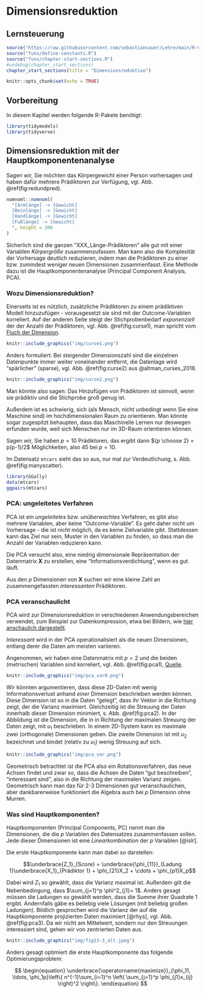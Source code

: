 # Dimensionsreduktion




<!-- ```{r global-knitr-options, include=FALSE} -->
<!--   knitr::opts_chunk$set( -->
<!--   fig.pos = 'H', -->
<!--   fig.asp = 0.618, -->
<!--   fig.align='center', -->
<!--   fig.width = 5, -->
<!--   out.width = "100%", -->
<!--   fig.cap = "",  -->
<!--   dpi = 300, -->
<!--   # tidy = TRUE, -->
<!--   echo = FALSE, -->
<!--   message = FALSE, -->
<!--   warning = FALSE, -->
<!--   cache = TRUE, -->
<!--   fig.show = "hold") -->
<!-- ``` -->




## Lernsteuerung

```r
source("https://raw.githubusercontent.com/sebastiansauer/Lehre/main/R-Code/render-course-sections.R")
source("funs/define-constants.R")
source("funs/chapter-start-sections.R")
#undebug(chapter_start_sections)
chapter_start_sections(title = "Dimensionsreduktion")
```







```r
knitr::opts_chunk$set(echo = TRUE)
```




## Vorbereitung


In diesem Kapitel werden folgende R-Pakete benötigt:

```r
library(tidymodels)
library(tidyverse)  
```




## Dimensionsreduktion mit der Hauptkomponentenanalyse


Sagen wir, Sie möchten das Körpergewicht einer Person vorhersagen und haben dafür mehrere Prädiktoren zur Verfügung, vgl. Abb. \@ref(fig:redundpred).


```r
nomnoml::nomnoml(
  "[Armlänge] -> [Gewicht]
  [Beinlänge] -> [Gewicht]
  [Handlänge] -> [Gewicht]
  [Fußlänge] -> [Gewicht]
  ", height = 300
)
```



Sicherlich sind die ganzen "XXX_Länge-Prädiktoren" alle gut mit einer Variablen *Körpergröße* zusammenzufassen.
Man kann also die Komplexität der Vorhersage deutlich reduzieren,
indem man die Prädiktoren zu einer bzw. zumindest weniger neuen Dimensionen zusammenfasst.
Eine Methode dazu ist die Hauptkomponentenanalyse (Principal Component Analysis, PCA).


### Wozu Dimensionsreduktion?


Einerseits ist es nützlich, zusätzliche Prädiktoren zu einem prädiktiven Modell hinzuzufügen -
vorausgesetzt sie sind mit der Outcome-Variablen korreliert.
Auf der anderen Seite steigt der Stichprobenbedarf *exponenziell* der der Anzahl der Prädiktoren,
vgl. Abb. \@ref(fig:curse1), man spricht vom [Fluch der Dimension](https://en.wikipedia.org/wiki/Curse_of_dimensionality).

```r
knitr::include_graphics("img/curse1.png")
```


Anders formuliert: Bei steigender Dimensionszahl sind die einzelnen Datenpunkte immer weiter voneinander entfernt,
die Datenlage wird "spärlicher" (sparse), vgl. Abb. \@ref(fig:curse2) aus @altman_curses_2018.


```r
knitr::include_graphics("img/curse2.png")
```


Man könnte also sagen: Das Hinzufügen von Prädiktoren ist sinnvoll, *wenn* sie prädiktiv und die Stichprobe groß genug ist.

Außerdem ist es schwierig, sich (als Mensch, nicht unbedingt wenn Sie eine Maschine sind) im hochdimensionalen Raum zu orientieren.
Man könnte sogar zugespitzt behaupten, dass das Maschinelle Lernen nur deswegen erfunden wurde,
weil sich Menschen nur im 3D-Raum orientieren können.

Sagen wir, Sie haben $p=10$ Prädiktoren, das ergibt dann ${p \choose 2} = p(p-1)/2$ Möglichkeiten, also 45 bei $p=10$.

Im Datensatz `mtcars` sieht das so aus, nur mal zur Verdeutlichung, s. Abb. \@ref(fig:manyscatter).

```r
library(GGally)
data(mtcars)
ggpairs(mtcars)
```



### PCA: ungeleitetes Verfahren


PCA ist ein *ungeleitetes* bzw. *unüberwachtes* Verfahren, es gibt also mehrere Variablen, aber keine "Outcome-Variable".
Es geht daher nicht um Vorhersage - die ist nicht möglich, da es keine Zielvariable gibt.
Stattdessen kann das Ziel nur sein, Muster in den Variablen zu finden, 
so dass man die Anzahl der Variablen reduzieren kann.

Die PCA versucht also, eine niedrig dimensionale Repräsentation der Datenmatrix $\boldsymbol{X}$ zu erstellen,
eine "Informationsverdichtung", wenn es gut läuft.

Aus den $p$ Dimensionen von  $\boldsymbol{X}$ suchen wir eine kleine Zahl an zusammengefassten *interessanten* Prädiktoren.


### PCA veranschaulicht


PCA wird zur Dimensionsreduktion in verschiedenen Anwendungsbereichen verwendet, zum Beispiel zur Datenkompression, etwa bei Bildern, wie [hier anschaulich dargestellt](https://theanlim.rbind.io/project/image-compression-with-principal-component-analysis/).

*Interessant* wird in der PCA operationalisiert als die neuen Dimensionen, 
entlang derer die Daten am meisten variieren.


Angenommen, wir haben eine Datenmatrix mit $p=2$ und die beiden (metrischen) Variablen sind korreliert, vgl. Abb. \@ref(fig:pca1), [Quelle](https://machinelearningcoban.com/2017/06/15/pca/).


```r
knitr::include_graphics("img/pca_var0.png")
```


Wir könnten argumentieren, dass diese 2D-Daten mit wenig Informationsverlust anhand *einer* Dimension
beschrieben werden können. Diese Dimension ist so in die Daten "gelegt", dass ihr Vektor in die Richtung zeigt,
der die Varianz maximiert.
Gleichzeitig ist die Streuung der Daten innerhalb dieser Dimension minimiert,
s. Abb. \@ref(fig:pca2). 
In der Abbildung ist die Dimension,
die in in Richtung der maximalen Streuung der Daten zeigt, mit $u_1$ beschrieben.
In einem 2D-System kann es maximale zwei (orthogonale) Dimensionen geben.
Die zweite Dimension ist mit $u_2$ bezeichnet und bindet (relativ zu $u_1$) 
wenig Streuung auf sich.



```r
knitr::include_graphics("img/pca_var.png")
```


Geometrisch betrachtet ist die PCA also ein Rotationsverfahren,
das neue Achsen findet und zwar so,
dass die Achsen die Daten "gut beschreiben", "interessant sind",
also in die Richtung der maximalen Varianz zeigen.
Geometrisch kann man das für 2-3 Dimensionen gut veranschaulichen,
aber dankbarerweise funktioniert die Algebra auch bei $p$ Dimension ohne Murren.


### Was sind Hauptkomponenten?


Hauptkomponenten (Principal Components, PC) nennt man die Dimensionen,
die die $p$ Variablen des Datensatzes zusammenfassen sollen.
Jede dieser Dimensionen ist eine *Linearkombination* der $p$ Variablen [@islr].

Die erste Hauptkomponente kann man dabei so darstellen: 

$$\underbrace{Z_1}_{Score} = \underbrace{\phi_{11}}_{Ladung 1}\underbrace{X_1}_{Prädiktor 1} + \phi_{21}X_2 + \cdots + \phi_{p1}X_p$$

Dabei wird $Z_1$ so gewählt, dass die Varianz maximal ist.
Außerdem gilt die Nebenbedingung, dass $\sum_{j=1}^p \phi^2_{j1}= 1$.
Anders gesagt müssen die Ladungen so gewählt werden, dass die Summe ihrer Quadrate 1 ergibt.
Andernfalls gäbe es beliebig viele Lösungen (mit beliebig großen Ladungen).
Bildlich gesprochen wird die Varianz der auf die Hauptkomponente projizierten Daten maximiert [@rhys],
vgl. Abb. \@ref(fig:pca3). 
Da wir nicht am Mittelwert, sondern nur den Streuungen interessiert sind,
gehen wir von zentrierten Daten aus.

```r
knitr::include_graphics("img/fig13-3_alt.jpeg")
```

Anders gesagt optimiert die erste Hauptkomponente das folgende Optimierungsproblem:

$$
\begin{equation}
\underbrace{\operatorname{maximize}}_{\phi_11, \ldots, \phi_1p}\left\{  n^{-1}\sum_{i=1}^n \left( \sum_{j=1}^p \phi_{j1}x_{ij} \right)^2 \right\}.
\end{equation}
$$
